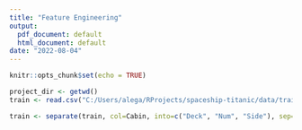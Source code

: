 ```yaml
---
title: "Feature Engineering"
output:
  pdf_document: default
  html_document: default
date: "2022-08-04"
---
```


```r
knitr::opts_chunk$set(echo = TRUE)
```

```r
project_dir <- getwd()
train <- read.csv("C:/Users/alega/RProjects/spaceship-titanic/data/train.csv")
```


```r
train <- separate(train, col=Cabin, into=c("Deck", "Num", "Side"), sep='/')
```